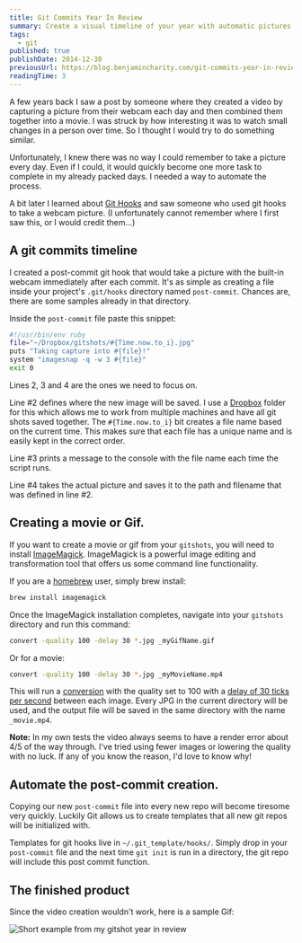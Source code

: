 ```yaml
---
title: Git Commits Year In Review
summary: Create a visual timeline of your year with automatic pictures taken after each commit.
tags:
  - git
published: true
publishDate: 2014-12-30
previousUrl: https://blog.benjamincharity.com/git-commits-year-in-review/
readingTime: 3
---
```


A few years back I saw a post by someone where they created a video by capturing a picture from their webcam each day
and then combined them together into a movie. I was struck by how interesting it was to watch small changes in a
person over time. So I thought I would try to do something similar.

Unfortunately, I knew there was no way I could remember to take a picture every day. Even if I could, it would
quickly become one more task to complete in my already packed days. I needed a way to automate the process.

A bit later I learned about [Git Hooks][6] and saw someone who used git hooks to take a webcam picture. (I
unfortunately cannot remember where I first saw this, or I would credit them...)

## A git commits timeline

I created a post-commit git hook that would take a picture with the built-in webcam immediately after each commit.
It's as simple as creating a file inside your project's `.git/hooks` directory named `post-commit`. Chances are,
there are some samples already in that directory.

Inside the `post-commit` file paste this snippet:

```bash
#!/usr/bin/env ruby
file="~/Dropbox/gitshots/#{Time.now.to_i}.jpg"
puts "Taking capture into #{file}!"
system "imagesnap -q -w 3 #{file}"
exit 0
```

Lines 2, 3 and 4 are the ones we need to focus on.

Line #2 defines where the new image will be saved. I use a [Dropbox][1] folder for this which allows me to work from
multiple machines and have all git shots saved together. The `#{Time.now.to_i}` bit creates a file name based on the
current time. This makes sure that each file has a unique name and is easily kept in the correct order.

Line #3 prints a message to the console with the file name each time the script runs.

Line #4 takes the actual picture and saves it to the path and filename that was defined in line #2.

## Creating a movie or Gif.

If you want to create a movie or gif from your `gitshots`, you will need to install [ImageMagick][2]. ImageMagick is a
powerful image editing and transformation tool that offers us some command line functionality.

If you are a [homebrew][3] user, simply brew install:

```bash
brew install imagemagick
```

Once the ImageMagick installation completes, navigate into your `gitshots` directory and run this command:

```bash
convert -quality 100 -delay 30 *.jpg _myGifName.gif
```

Or for a movie:

```bash
convert -quality 100 -delay 30 *.jpg _myMovieName.mp4
```

This will run a [conversion][4] with the quality set to 100 with a [delay of 30 ticks per second][5] between each
image. Every JPG in the current directory will be used, and the output file will be saved in the same directory with
the name `_movie.mp4`.

**Note:** In my own tests the video always seems to have a render error about 4/5 of the way through. I've tried
using fewer images or lowering the quality with no luck. If any of you know the reason, I'd love to know why!

## Automate the post-commit creation.

Copying our new `post-commit` file into every new repo will become tiresome very quickly. Luckily Git allows us to
create templates that all new git repos will be initialized with.

Templates for git hooks live in `~/.git_template/hooks/`. Simply drop in your `post-commit` file and the next time
`git init` is run in a directory, the git repo will include this post commit function.

## The finished product

Since the video creation wouldn't work, here is a sample Gif:

![Short example from my gitshot year in review](/images/blog/2014_gitshots.gif)

[1]: https://dropbox.com
[2]: https://www.imagemagick.org
[3]: https://brew.sh/
[4]: https://www.imagemagick.org/script/convert.php
[5]: https://www.imagemagick.org/script/command-line-options.php#delay
[6]: https://git-scm.com/book/en/v2/Customizing-Git-Git-Hooks
